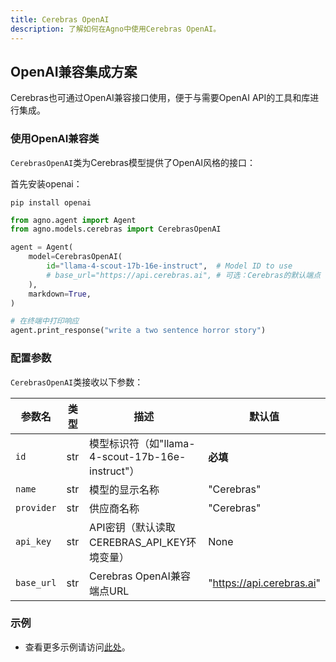 ```yaml
---
title: Cerebras OpenAI
description: 了解如何在Agno中使用Cerebras OpenAI。
---
```

## OpenAI兼容集成方案

Cerebras也可通过OpenAI兼容接口使用，便于与需要OpenAI API的工具和库进行集成。

### 使用OpenAI兼容类

``CerebrasOpenAI``类为Cerebras模型提供了OpenAI风格的接口：

首先安装openai：

```shell
pip install openai
```

```python
from agno.agent import Agent
from agno.models.cerebras import CerebrasOpenAI

agent = Agent(
    model=CerebrasOpenAI(
        id="llama-4-scout-17b-16e-instruct",  # Model ID to use
        # base_url="https://api.cerebras.ai", # 可选：Cerebras的默认端点
    ),
    markdown=True,
)

# 在终端中打印响应
agent.print_response("write a two sentence horror story")
```

### 配置参数

``CerebrasOpenAI``类接收以下参数：

| 参数名       | 类型         | 描述                                                          | 默认值                        |
| ------------ | ------------ | ------------------------------------------------------------- | ----------------------------- |
| `id`        | str          | 模型标识符（如"llama-4-scout-17b-16e-instruct"）              | **必填**                      |
| `name`      | str          | 模型的显示名称                                                | "Cerebras"                    |
| `provider`  | str          | 供应商名称                                                    | "Cerebras"                    |
| `api_key`   | str          | API密钥（默认读取CEREBRAS_API_KEY环境变量）                   | None                          |
| `base_url`  | str          | Cerebras OpenAI兼容端点URL                                    | "https://api.cerebras.ai"     |

### 示例
- 查看更多示例请访问[此处](../examples/models/cerebras_openai)。